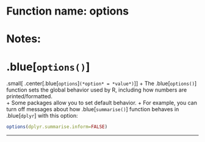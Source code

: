 # Function name: options
# Notes:
# .blue[`options()`]
.small[
.center[.blue[`options`]`(*option* = *value*)`]
]
+ The .blue[`options()`] function sets the global behavior used by R, including how numbers are printed/formatted.  
+ Some packages allow you to set default behavior.
  + For example, you can turn off messages about how .blue[`summarise()`] function behaves in .blue[`dplyr`] with this option:
```r
options(dplyr.summarise.inform=FALSE)
```
---